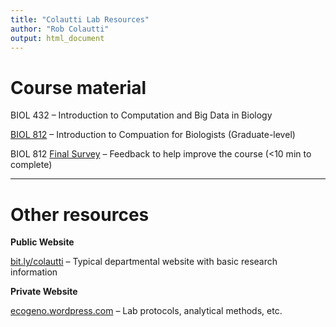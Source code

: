 ```yaml
---
title: "Colautti Lab Resources"
author: "Rob Colautti"
output: html_document
---
```


# Course material

BIOL 432 -- Introduction to Computation and Big Data in Biology

[BIOL 812](biol812.html) -- Introduction to Compuation for Biologists (Graduate-level)

BIOL 812 [Final Survey](https://www.surveymonkey.com/r/CMVZXJG) -- Feedback to help improve the course (<10 min to complete)

***

# Other resources

__Public Website__

[bit.ly/colautti](http://bit.ly/colautti) -- Typical departmental website with basic research information

__Private Website__

[ecogeno.wordpress.com](https://ecogeno.wordpress.com) -- Lab protocols, analytical methods, etc.



